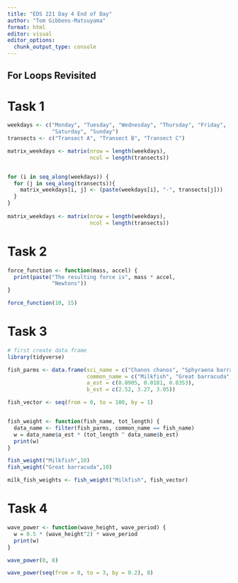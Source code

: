 ```yaml
---
title: "EDS 221 Day 4 End of Day"
author: "Tom Gibbens-Matsuyama"
format: html
editor: visual
editor_options: 
  chunk_output_type: console
---
```


## For Loops Revisited

# Task 1

```r
weekdays <- c("Monday", "Tuesday", "Wednesday", "Thursday", "Friday", 
              "Saturday", "Sunday")
transects <- c("Transect A", "Transect B", "Transect C")

matrix_weekdays <- matrix(nrow = length(weekdays),
                          ncol = length(transects))


for (i in seq_along(weekdays)) {
  for (j in seq_along(transects)){ 
    matrix_weekdays[i, j] <- (paste(weekdays[i], "-", transects[j]))
  }
}
  
matrix_weekdays <- matrix(nrow = length(weekdays),
                          ncol = length(transects))
```

# Task 2 

```r
force_function <- function(mass, accel) {
  print(paste("The resulting force is", mass * accel,
              "Newtons")) 
}

force_function(10, 15)
```

# Task 3 

```r
# first create data frame
library(tidyverse)

fish_parms <- data.frame(sci_name = c("Chanos chanos", "Sphyraena barracude", "Caranx ignobilis"), 
                         common_name = c("Milkfish", "Great barracuda", "Giant trevally"),
                         a_est = c(0.0905, 0.0181, 0.0353),
                         b_est = c(2.52, 3.27, 3.05))

fish_vector <- seq(from = 0, to = 100, by = 1)


fish_weight <- function(fish_name, tot_length) {
  data_name <- filter(fish_parms, common_name == fish_name)
  w = data_name$a_est * (tot_length ^ data_name$b_est)
  print(w)
}

fish_weight("Milkfish",10)
fish_weight("Great barracuda",10)

milk_fish_weights <- fish_weight("Milkfish", fish_vector)
```

# Task 4 

```r
wave_power <- function(wave_height, wave_period) {
  w = 0.5 * (wave_height^2) * wave_period
  print(w)
}

wave_power(0, 8)

wave_power(seq(from = 0, to = 3, by = 0.2), 8)
```

